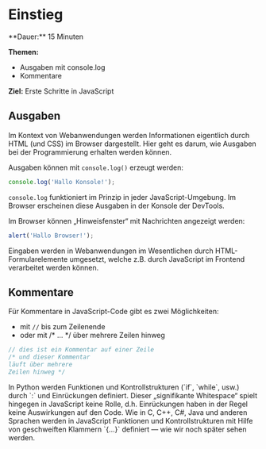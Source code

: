 
# Einstieg

<Callout>
  **Dauer:** 15 Minuten

  **Themen:**
  - Ausgaben mit console.log
  - Kommentare

  **Ziel:** Erste Schritte in JavaScript
</Callout>

## Ausgaben

Im Kontext von Webanwendungen werden Informationen eigentlich
durch HTML (und CSS) im Browser dargestellt. Hier geht es darum,
wie Ausgaben bei der Programmierung erhalten werden können.
 
Ausgaben können mit `console.log()` erzeugt werden:

```js
console.log('Hallo Konsole!');
```

`console.log` funktioniert im Prinzip in jeder JavaScript-Umgebung.
Im Browser erscheinen diese Ausgaben in der Konsole der DevTools.

Im Browser können „Hinweisfenster“ mit Nachrichten angezeigt 
werden:

```js
alert('Hallo Browser!');
```

<Callout type="info">
Eingaben werden in Webanwendungen im Wesentlichen
durch HTML-Formularelemente umgesetzt, welche z.B.
durch JavaScript im Frontend verarbeitet werden können.
</Callout>

## Kommentare

Für Kommentare in JavaScript-Code gibt es zwei Möglichkeiten:

- mit `//` bis zum Zeilenende 
- oder mit /* ... */ über mehrere Zeilen hinweg

```js
// dies ist ein Kommentar auf einer Zeile
/* und dieser Kommentar
läuft über mehrere 
Zeilen hinweg */
```

<Callout emoji="‼️" type="error">
In Python werden Funktionen und Kontrollstrukturen 
(`if`, `while`, usw.) durch `:` und Einrückungen definiert. 
Dieser „signifikante Whitespace“ spielt hingegen in JavaScript
keine Rolle, d.h. Einrückungen haben in der Regel keine 
Auswirkungen auf den Code. Wie in C, C++, C#, Java und anderen
Sprachen werden in JavaScript Funktionen und Kontrollstrukturen 
mit Hilfe von geschweiften Klammern `{...}` definiert &mdash;
wie wir noch später sehen werden.
</Callout>
